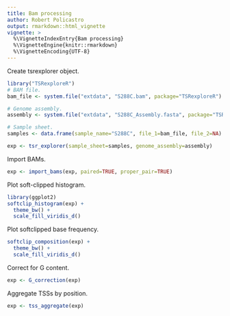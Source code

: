 ```yaml
---
title: Bam processing
author: Robert Policastro
output: rmarkdown::html_vignette
vignette: >
  %\VignetteIndexEntry{Bam processing}
  %\VignetteEngine{knitr::rmarkdown}
  %\VignetteEncoding{UTF-8}
---
```


Create tsrexplorer object.

```r
library("TSRexploreR")
# BAM file.
bam_file <- system.file("extdata", "S288C.bam", package="TSRexploreR")

# Genome assembly.
assembly <- system.file("extdata", "S288C_Assembly.fasta", package="TSRexploreR")

# Sample sheet.
samples <- data.frame(sample_name="S288C", file_1=bam_file, file_2=NA)

exp <- tsr_explorer(sample_sheet=samples, genome_assembly=assembly)
```

Import BAMs.

```r
exp <- import_bams(exp, paired=TRUE, proper_pair=TRUE)
```

Plot soft-clipped histogram.

```r
library(ggplot2)
softclip_histogram(exp) +
  theme_bw() +
  scale_fill_viridis_d()
```

Plot softclipped base frequency.

```r
softclip_composition(exp) +
  theme_bw() +
  scale_fill_viridis_d()
```

Correct for G content.

```r
exp <- G_correction(exp)
```

Aggregate TSSs by position.

```r
exp <- tss_aggregate(exp)
```
